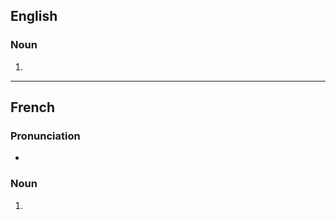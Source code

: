 ==English==

===Noun===
{{head|en|noun form}}

# {{plural of|en|anticyclone}}

----

==French==

===Pronunciation===
* {{audio|fr|LL-Q150 (fra)-Lyokoï-anticyclones.wav|Audio}}

===Noun===
{{head|fr|noun form|g=m}}

# {{plural of|fr|anticyclone}}